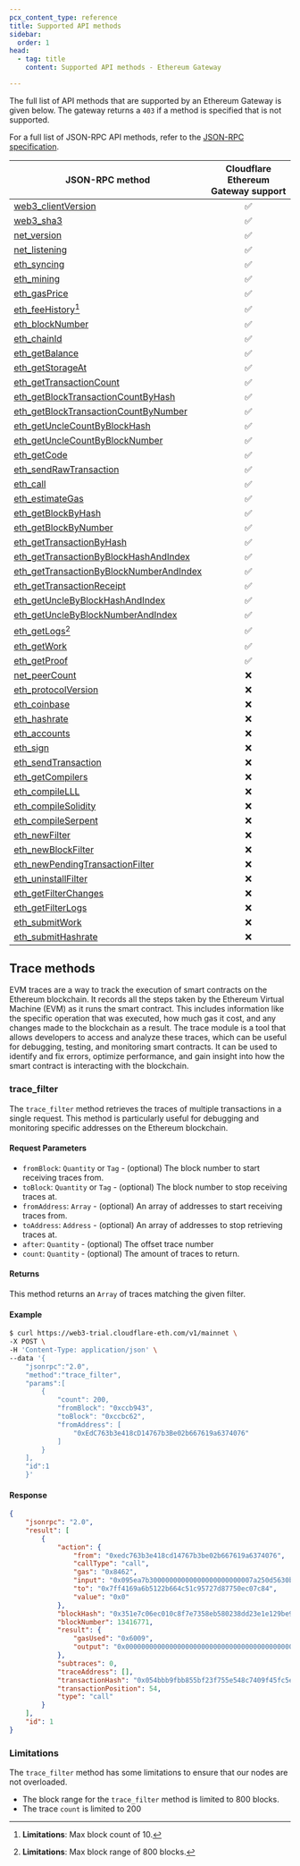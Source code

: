 ```yaml
---
pcx_content_type: reference
title: Supported API methods
sidebar:
  order: 1
head:
  - tag: title
    content: Supported API methods - Ethereum Gateway

---
```


The full list of API methods that are supported by an Ethereum Gateway
is given below. The gateway returns a `403` if a method is specified that is not
supported.

For a full list of JSON-RPC API methods, refer to the [JSON-RPC specification](https://github.com/ethereum/execution-apis).

| JSON-RPC method                                                                                                                            | Cloudflare Ethereum Gateway support |
| ------------------------------------------------------------------------------------------------------------------------------------------ | :---------------------------------: |
| [web3\_clientVersion](https://ethereum.org/en/developers/docs/apis/json-rpc/#web3_clientversion)                                           |                  ✅                  |
| [web3\_sha3](https://ethereum.org/en/developers/docs/apis/json-rpc/#web3_sha3)                                                             |                  ✅                  |
| [net\_version](https://ethereum.org/en/developers/docs/apis/json-rpc/#net_version)                                                         |                  ✅                  |
| [net\_listening](https://ethereum.org/en/developers/docs/apis/json-rpc/#net_listening)                                                     |                  ✅                  |
| [eth\_syncing](https://ethereum.org/en/developers/docs/apis/json-rpc/#eth_syncing)                                                         |                  ✅                  |
| [eth\_mining](https://ethereum.org/en/developers/docs/apis/json-rpc/#eth_mining)                                                           |                  ✅                  |
| [eth\_gasPrice](https://ethereum.org/en/developers/docs/apis/json-rpc/#eth_gasprice)                                                       |                  ✅                  |
| [eth\_feeHistory](https://github.com/ethereum/execution-apis)[^2]                                                                          |                  ✅                  |
| [eth\_blockNumber](https://ethereum.org/en/developers/docs/apis/json-rpc/#eth_blocknumber)                                                 |                  ✅                  |
| [eth\_chainId](https://github.com/ethereum/execution-apis)                                                                                 |                  ✅                  |
| [eth\_getBalance](https://ethereum.org/en/developers/docs/apis/json-rpc/#eth_getbalance)                                                   |                  ✅                  |
| [eth\_getStorageAt](https://ethereum.org/en/developers/docs/apis/json-rpc/#eth_getstorageat)                                               |                  ✅                  |
| [eth\_getTransactionCount](https://ethereum.org/en/developers/docs/apis/json-rpc/#eth_gettransactioncount)                                 |                  ✅                  |
| [eth\_getBlockTransactionCountByHash](https://ethereum.org/en/developers/docs/apis/json-rpc/#eth_getblocktransactioncountbyhash)           |                  ✅                  |
| [eth\_getBlockTransactionCountByNumber](https://ethereum.org/en/developers/docs/apis/json-rpc/#eth_getblocktransactioncountbynumber)       |                  ✅                  |
| [eth\_getUncleCountByBlockHash](https://ethereum.org/en/developers/docs/apis/json-rpc/#eth_getunclecountbyblockhash)                       |                  ✅                  |
| [eth\_getUncleCountByBlockNumber](https://ethereum.org/en/developers/docs/apis/json-rpc/#eth_getunclecountbyblocknumber)                   |                  ✅                  |
| [eth\_getCode](https://ethereum.org/en/developers/docs/apis/json-rpc/#eth_getcode)                                                         |                  ✅                  |
| [eth\_sendRawTransaction](https://ethereum.org/en/developers/docs/apis/json-rpc/#eth_sendrawtransaction)                                   |                  ✅                  |
| [eth\_call](https://ethereum.org/en/developers/docs/apis/json-rpc/#eth_call)                                                               |                  ✅                  |
| [eth\_estimateGas](https://ethereum.org/en/developers/docs/apis/json-rpc/#eth_estimategas)                                                 |                  ✅                  |
| [eth\_getBlockByHash](https://ethereum.org/en/developers/docs/apis/json-rpc/#eth_getblockbyhash)                                           |                  ✅                  |
| [eth\_getBlockByNumber](https://ethereum.org/en/developers/docs/apis/json-rpc/#eth_getblockbynumber)                                       |                  ✅                  |
| [eth\_getTransactionByHash](https://ethereum.org/en/developers/docs/apis/json-rpc/#eth_gettransactionbyhash)                               |                  ✅                  |
| [eth\_getTransactionByBlockHashAndIndex](https://ethereum.org/en/developers/docs/apis/json-rpc/#eth_gettransactionbyblockhashandindex)     |                  ✅                  |
| [eth\_getTransactionByBlockNumberAndIndex](https://ethereum.org/en/developers/docs/apis/json-rpc/#eth_gettransactionbyblocknumberandindex) |                  ✅                  |
| [eth\_getTransactionReceipt](https://ethereum.org/en/developers/docs/apis/json-rpc/#eth_gettransactionreceipt)                             |                  ✅                  |
| [eth\_getUncleByBlockHashAndIndex](https://ethereum.org/en/developers/docs/apis/json-rpc/#eth_getunclebyblockhashandindex)                 |                  ✅                  |
| [eth\_getUncleByBlockNumberAndIndex](https://ethereum.org/en/developers/docs/apis/json-rpc/#eth_getunclebyblocknumberandindex)             |                  ✅                  |
| [eth\_getLogs](https://ethereum.org/en/developers/docs/apis/json-rpc/#eth_getlogs)[^1]                                                     |                  ✅                  |
| [eth\_getWork](https://ethereum.org/en/developers/docs/apis/json-rpc/#eth_getwork)                                                         |                  ✅                  |
| [eth\_getProof](https://ethereum.github.io/execution-apis/api-documentation/)                                                              |                  ✅                  |
| [net\_peerCount](https://ethereum.org/en/developers/docs/apis/json-rpc/#net_peercount)                                                     |                  ❌                  |
| [eth\_protocolVersion](https://ethereum.org/en/developers/docs/apis/json-rpc/#eth_protocolversion)                                         |                  ❌                  |
| [eth\_coinbase](https://ethereum.org/en/developers/docs/apis/json-rpc/#eth_coinbase)                                                       |                  ❌                  |
| [eth\_hashrate](https://ethereum.org/en/developers/docs/apis/json-rpc/#eth_hashrate)                                                       |                  ❌                  |
| [eth\_accounts](https://ethereum.org/en/developers/docs/apis/json-rpc/#eth_accounts)                                                       |                  ❌                  |
| [eth\_sign](https://ethereum.org/en/developers/docs/apis/json-rpc/#eth_sign)                                                               |                  ❌                  |
| [eth\_sendTransaction](https://ethereum.org/en/developers/docs/apis/json-rpc/#eth_sendtransaction)                                         |                  ❌                  |
| [eth\_getCompilers](https://ethereum.org/en/developers/docs/apis/json-rpc/#eth_getcompilers)                                               |                  ❌                  |
| [eth\_compileLLL](https://ethereum.org/en/developers/docs/apis/json-rpc/#eth_compilelll)                                                   |                  ❌                  |
| [eth\_compileSolidity](https://ethereum.org/en/developers/docs/apis/json-rpc/#eth_compile_solidity)                                        |                  ❌                  |
| [eth\_compileSerpent](https://ethereum.org/en/developers/docs/apis/json-rpc/#eth_compileserpent)                                           |                  ❌                  |
| [eth\_newFilter](https://ethereum.org/en/developers/docs/apis/json-rpc/#eth_newfilter)                                                     |                  ❌                  |
| [eth\_newBlockFilter](https://ethereum.org/en/developers/docs/apis/json-rpc/#eth_newblockfilter)                                           |                  ❌                  |
| [eth\_newPendingTransactionFilter](https://ethereum.org/en/developers/docs/apis/json-rpc/#eth_newpendingtransactionfilter)                 |                  ❌                  |
| [eth\_uninstallFilter](https://ethereum.org/en/developers/docs/apis/json-rpc/#eth_uninstallfilter)                                         |                  ❌                  |
| [eth\_getFilterChanges](https://ethereum.org/en/developers/docs/apis/json-rpc/#eth_getfilterchanges)                                       |                  ❌                  |
| [eth\_getFilterLogs](https://ethereum.org/en/developers/docs/apis/json-rpc/#eth_getfilterlogs)                                             |                  ❌                  |
| [eth\_submitWork](https://ethereum.org/en/developers/docs/apis/json-rpc/#eth_submitwork)                                                   |                  ❌                  |
| [eth\_submitHashrate](https://ethereum.org/en/developers/docs/apis/json-rpc/#eth_submithashrate)                                           |                  ❌                  |

[^1]: **Limitations**: Max block range of 800 blocks.

[^2]: **Limitations**: Max block count of 10.

## Trace methods

EVM traces are a way to track the execution of smart contracts on the Ethereum blockchain. It records all the steps taken by the Ethereum Virtual Machine (EVM) as it runs the smart contract. This includes information like the specific operation that was executed, how much gas it cost, and any changes made to the blockchain as a result. The trace module is a tool that allows developers to access and analyze these traces, which can be useful for debugging, testing, and monitoring smart contracts. It can be used to identify and fix errors, optimize performance, and gain insight into how the smart contract is interacting with the blockchain.

### trace\_filter

The `trace_filter` method retrieves the traces of multiple transactions in a single request. This method is particularly useful for debugging and monitoring specific addresses on the Ethereum blockchain.

#### Request Parameters

* `fromBlock`: `Quantity` or `Tag` - (optional) The block number to start receiving traces from.
* `toBlock`: `Quantity` or `Tag` - (optional) The block number to stop receiving traces at.
* `fromAddress`: `Array` - (optional) An array of addresses to start receiving traces from.
* `toAddress`: `Address` - (optional) An array of addresses to stop retrieving traces at.
* `after`: `Quantity` - (optional) The offset trace number
* `count`: `Quantity` - (optional) The amount of traces to return.

#### Returns

This method returns an `Array` of traces matching the given filter.

#### Example

```sh title="trace_filter Request" {1}
$ curl https://web3-trial.cloudflare-eth.com/v1/mainnet \
-X POST \
-H 'Content-Type: application/json' \
--data '{
    "jsonrpc":"2.0",
    "method":"trace_filter",
    "params":[
        {
            "count": 200,
            "fromBlock": "0xccb943",
            "toBlock": "0xccbc62",
            "fromAddress": [
                "0xEdC763b3e418cD14767b3Be02b667619a6374076"
            ]
        }
    ],
    "id":1
    }'
```

#### Response

```json
{
    "jsonrpc": "2.0",
    "result": [
        {
            "action": {
                "from": "0xedc763b3e418cd14767b3be02b667619a6374076",
                "callType": "call",
                "gas": "0x8462",
                "input": "0x095ea7b30000000000000000000000007a250d5630b4cf539739df2c5dacb4c659f2488dffffffffffffffffffffffffffffffffffffffffffffffffffffffffffffffff",
                "to": "0x7ff4169a6b5122b664c51c95727d87750ec07c84",
                "value": "0x0"
            },
            "blockHash": "0x351e7c06ec010c8f7e7358eb580238dd23e1e129be96822aa93ebb6da08558e6",
            "blockNumber": 13416771,
            "result": {
                "gasUsed": "0x6009",
                "output": "0x0000000000000000000000000000000000000000000000000000000000000001"
            },
            "subtraces": 0,
            "traceAddress": [],
            "transactionHash": "0x054bbb9fbb855bf23f755e548c7409f45fc5eff8a824b2ad06380bc038d7b049",
            "transactionPosition": 54,
            "type": "call"
        }
    ],
    "id": 1
}
```

### Limitations

The `trace_filter` method has some limitations to ensure that our nodes are not overloaded.

* The block range for the `trace_filter` method is limited to 800 blocks.
* The trace `count` is limited to 200
